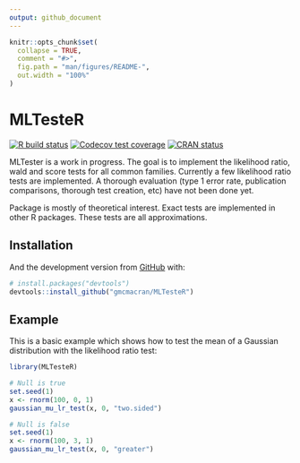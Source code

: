 ```yaml
---
output: github_document
---
```


<!-- README.md is generated from README.Rmd. Please edit that file -->

```r
knitr::opts_chunk$set(
  collapse = TRUE,
  comment = "#>",
  fig.path = "man/figures/README-",
  out.width = "100%"
)
```

# MLTesteR

<!-- badges: start -->
[![R build status](https://github.com/gmcmacran/MLTesteR/workflows/R-CMD-check/badge.svg)](https://github.com/gmcmacran/MLTesteR/actions)
[![Codecov test coverage](https://codecov.io/gh/gmcmacran/MLTesteR/branch/master/graph/badge.svg)](https://codecov.io/gh/gmcmacran/MLTesteR?branch=master)
[![CRAN status](https://www.r-pkg.org/badges/version/MLTesteR)](https://cran.r-project.org/package=MLTesteR)
<!-- badges: end -->

MLTester is a work in progress. The goal is to implement the likelihood ratio, wald and score tests for all common families. Currently a few likelihood ratio tests are implemented. A thorough evaluation (type 1 error rate, publication comparisons, thorough test creation, etc) have not been done yet.

Package is mostly of theoretical interest. Exact tests are implemented in other R packages. These tests are all approximations.

## Installation

And the development version from [GitHub](https://github.com/) with:

``` r
# install.packages("devtools")
devtools::install_github("gmcmacran/MLTesteR")
```
## Example

This is a basic example which shows how to test the mean of a Gaussian distribution with the likelihood ratio test:

```r
library(MLTesteR)

# Null is true
set.seed(1)
x <- rnorm(100, 0, 1)
gaussian_mu_lr_test(x, 0, "two.sided")

# Null is false
set.seed(1)
x <- rnorm(100, 3, 1)
gaussian_mu_lr_test(x, 0, "greater")
```



